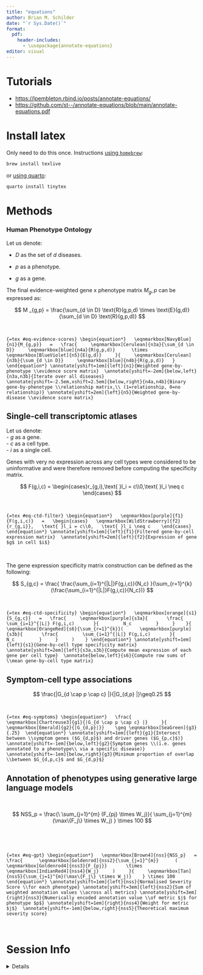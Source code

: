 ```yaml
---
title: "equations"
author: Brian M. Schilder
date: "`r Sys.Date()`"
format:
  pdf:
    header-includes:
      - \usepackage{annotate-equations}
editor: visual  
---
```


# Tutorials

-   <https://lpembleton.rbind.io/posts/annotate-equations/>
-   <https://github.com/st--/annotate-equations/blob/main/annotate-equations.pdf>

# Install latex

Only need to do this once. Instructions [using `homebrew`](https://formulae.brew.sh/formula/texlive):

``` bash
brew install texlive
```

or [using quarto](https://quarto.org/docs/get-started/authoring/rstudio.html#format-options):

``` bash
quarto install tinytex
```

# Methods

### Human Phenotype Ontology

Let us denote:

-   $D$ as the set of $d$ diseases.

-   $p$ as a phenotype.

-   $g$ as a gene.

The final evidence-weighted gene x phenotype matrix $M_g,p$ can be expressed as:

$$
M _{g,p} = \frac{\sum_{d \in D} \text{R}(g,p,d) \times \text{E}(g,d)}{\sum_{d \in D} \text{R}(g,p,d)} 
$$

\

```{=tex #eq-evidence-scores}
\begin{equation*}
  \eqnmarkbox[NavyBlue]{n1}{M_{g,p}}
  =
  \frac{
    \eqnmarkbox[Cerulean]{n3a}{\sum_{d \in D}}
    \eqnmarkbox[blue]{n4a}{R(g,p,d)} 
    \times 
    \eqnmarkbox[BlueViolet]{n5}{E(g,d)}  
  }{
    \eqnmarkbox[Cerulean]{n3b}{\sum_{d \in D}}
    \eqnmarkbox[blue]{n4b}{R(g,p,d)}
  }
\end{equation*}
\annotate[yshift=1em]{left}{n1}{Weighted gene-by-phenotype \\evidence score matrix} 
\annotate[yshift=-2em]{below,left}{n3a,n3b}{Iterate over all diseases}
\annotate[yshift=-2.5em,xshift=2.5em]{below,right}{n4a,n4b}{Binary gene-by-phenotype \\relationship matrix,\\ (1=relationship, 0=no relationship)}
\annotate[yshift=2em]{left}{n5}{Weighted gene-by-disease \\evidence score matrix}
```
\

## Single-cell transcriptomic atlases

Let us denote:\
- $g$ as a gene.\
- $c$ as a cell type.\
- $i$ as a single cell.

Genes with very no expression across any cell types were considered to be uninformative and were therefore removed before computing the specificity matrix.

$$
F(g,i,c) = \begin{cases}r_{g,i},\text{ }l_i = c\\0,\text{ }l_i \neq c \end{cases}
$$

\

```{=tex #eq-ctd-filter}
\begin{equation*}
  \eqnmarkbox[purple]{f1}{F(g,i,c)}
  =
  \begin{cases}
  \eqnmarkbox[WildStrawberry]{f2}{r_{g,i}},
  \text{ }l_i = c\\0,
  \text{ }l_i \neq c 
  \end{cases}
\end{equation*}
\annotate[yshift=1em]{left}{f1}{Filtered gene-by-cell expression matrix} 
\annotate[yshift=2em]{left}{f2}{Expression of gene $g$ in cell $i$} 
```

\

The gene expression specificity matrix construction can be defined as the following:

$$
S_{g,c} = \frac{
\frac{\sum_{i=1}^{|L|}F(g,i,c)}{N_c}
}{\sum_{r=1}^{k}(\frac{\sum_{i=1}^{|L|}F(g,i,c)}{N_c})}
$$

\

```{=tex #eq-ctd-specificity}
\begin{equation*}
  \eqnmarkbox[orange]{s1}{S_{g,c}}
  =
  \frac{
    \eqnmarkbox[purple]{s3a}{
      \frac{
        \sum_{i=1}^{|L|} F(g,i,c)
      }{
        N_c  
      }
    } 
  }{
   \eqnmarkbox[OrangeRed]{s6}{\sum_{r=1}^{k}}(
     \eqnmarkbox[purple]{s3b}{
      \frac{
        \sum_{i=1}^{|L|} F(g,i,c)
      }{
        N_c  
      }
    } 
   ) 
  }
\end{equation*}
\annotate[yshift=1em]{left}{s1}{Gene-by-cell type specificity matrix} 
\annotate[yshift=2em]{left}{s3a,s3b}{Compute mean expression of each gene per cell type} 
\annotate{below,left}{s6}{Compute row sums of \\mean gene-by-cell type matrix}
```
\

## Symptom-cell type associations

$$
\frac{|G_{d \cap p \cap c} |}{|G_{d,p} |}\geq0.25
$$

\

```{=tex #eq-symptoms}
\begin{equation*}
  \frac{
     \eqnmarkbox[Chartreuse3]{g1}{|G_{d \cap p \cap c} |}
    }{
       \eqnmarkbox[Emerald]{g2}{|G_{d,p}|}} 
  \geq \eqnmarkbox[SeaGreen]{g3}{.25} 
\end{equation*}
\annotate[yshift=1em]{left}{g1}{Intersect between \\symptom genes ($G_{d,p}$) and driver genes ($G_{p,c}$)} 
\annotate[yshift=-1em]{below,left}{g2}{Symptom genes \\(i.e. genes annotated to a phenotype\\ via a specific disease)} 
\annotate[yshift=-1em]{below,right}{g3}{Minimum proportion of overlap \\between $G_{d,p,c}$ and $G_{d,p}$}
```
\

## Annotation of phenotypes using generative large language models

\

$$ 
NSS_p = 
\frac{\
\sum_{j=1}^{m} (F_{pj} \times W_j)}{ 
\sum_{j=1}^{m}(\max\{F_j\} \times W_j)
} \times 100 
$$

\

\

```{=tex #eq-gpt}
\begin{equation*}
  \eqnmarkbox[Brown4]{nss}{NSS_p}
  =
  \frac{ 
    \eqnmarkbox[Goldenrod]{nss2}{\sum_{j=1}^{m}} 
    (
      \eqnmarkbox[Goldenrod4]{nss3}{F_{pj}}
      \times 
      \eqnmarkbox[IndianRed4]{nss4}{W_j}
    )
    }{
    \eqnmarkbox[Tan]{nss5}{\sum_{j=1}^{m}(\max\{F_j\} \times W_j)} 
  } \times 100
\end{equation*}
\annotate[yshift=1em]{left}{nss}{Normalised Severity Score \\for each phenotype}
\annotate[yshift=3em]{left}{nss2}{Sum of weighted annotation values \\across all metrics}
\annotate[yshift=3em]{right}{nss3}{Numerically encoded annotation value \\of metric $j$ for phenotype $p$}
\annotate[yshift=1em]{right}{nss4}{Weight for metric $j$} 
\annotate[yshift=-1em]{below,right}{nss5}{Theoretical maximum severity score}
```

\

# Session Info

<details>

```r
utils::sessionInfo()
```

</details>
